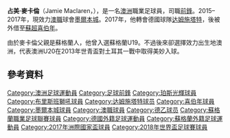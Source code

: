 {{noteTA
|1=zh-hk:占美
}}
{{Infobox football biography
| name        = 麥卡倫<br /> Jamie Maclaren
| fullname    = Jamie Maclaren
| image       = Jamie Maclaren Brisbane Liverpool July 2015.jpg
| caption     =
| birth_date  = {{birth date and age|1993|07|29|df=yes}}<ref name="Football Federation 澳洲">{{cite web|title=Players & Staff: Jamie Maclaren|url=http://www.football澳洲.com.au/perthglory/players/Jamie-Maclaren/4434|publisher=Football Federation 澳洲|accessdate=8 May 2014}}{{dead link|date=2017年11月 |bot=InternetArchiveBot |fix-attempted=yes }}</ref>
| birth_place =  [[澳洲|澳洲]][[墨尔本|墨尔本]]<ref name="Football Federation 澳洲" />
| height      = 178 cm<ref>{{Cite web |url=http://www.brisbaneroar.com.au/player/jamie-maclaren/1m6q68qwzzbhk1njm0u0jkts99 |title=Jamie Maclaren |website=Brisbane Roar FC Site |publisher=Football Federation Australia |access-date=9 January 2016 |deadurl=yes |archiveurl=https://web.archive.org/web/20160128034914/http://www.brisbaneroar.com.au/player/jamie-maclaren/1m6q68qwzzbhk1njm0u0jkts99 |archivedate=2016年1月28日 }}</ref>
| position    = [[中鋒|中鋒]]
| currentclub = [[墨爾本城|墨爾本城]]
| clubnumber  = 9
| youthyears1 = 2009–2013
| youthclubs1 = [[布力般流浪|布力般流浪]]
| years1 = 2013–2015 | caps1 = 38 | goals1 = 11 | clubs1 = {{ALeague PG}}
| years2 = 2014      | caps2 = 5  | goals2 = 11 | clubs2 = {{YLeague PG}}
| years3 = 2015–2017 | caps3 = 53 | goals3 = 40 | clubs3 = {{ALeague BR}}
| years4 = 2017–2017 | caps4 = 7 | goals4 = 0 | clubs4 = [[達斯泰特98體育會|达姆施塔特]]
| years5 = 2018–2018 | caps5 = 27 | goals5 = 9 | clubs5 = → [[喜伯年足球會|喜伯年]]
| years6 = 2019– | caps6 = 43 | goals6 = 40 | clubs6 = [[墨爾本城|墨爾本城]]
| nationalyears1= 2011      
| nationalteam1= 蘇格蘭U19
| nationalcaps1= 2  
| nationalgoals1= 0 
| nationalyears2= 2012–2013 
| nationalteam2= 澳洲U20
| nationalcaps2= 17 
| nationalgoals2= 9 
| nationalyears3= 2014–2016 
| nationalteam3= 澳洲U23
| nationalcaps3= 15  
| nationalgoals3= 9 
| nationalyears4= 2016–    
| nationalteam4=[[澳洲國家足球隊|澳洲]]
| nationalcaps4= 15
| nationalgoals4= 5 
| club-update    = 26 March 2021
| ntupdate       = 15 October 2019
}}
'''占美·麥卡倫'''（Jamie Maclaren，{{bd|1993年|7月29日}}），是一名[[澳洲|澳洲]]職業足球員，司職[[前鋒|前鋒]]。2015–2017年，現效力[[澳職|澳職]]球會[[墨爾本城|墨爾本城]]。2017年，他轉會德國球隊[[達斯泰特98體育會|达姆施塔特]]，後被外借至[[蘇超|蘇超]][[喜伯年足球會|喜伯年]]。

由於麥卡倫父親是蘇格蘭人，他曾入選蘇格蘭U19。不過後來卻選擇效力出生地澳洲，代表澳洲U20在2013年世青盃對土耳其一戰中取得美妙入球。

== 參考資料 ==
{{reflist}}

{{墨爾本城球員名單}}
{{2017年洲際國家盃澳洲參賽名單}}
{{2018年世界盃足球賽澳洲參賽名單}}

{{DEFAULTSORT:Maclaren, Jamie}}
[[Category:澳洲足球運動員|Category:澳洲足球運動員]]
[[Category:足球前鋒|Category:足球前鋒]]
[[Category:珀斯光輝球員|Category:珀斯光輝球員]]
[[Category:布里斯班獅吼球員|Category:布里斯班獅吼球員]]
[[Category:达姆施塔特球员|Category:达姆施塔特球员]]
[[Category:喜伯年球員|Category:喜伯年球員]]
[[Category:墨爾本城球員|Category:墨爾本城球員]]
[[Category:澳職球員|Category:澳職球員]]
[[Category:德乙球员|Category:德乙球员]]
[[Category:蘇格蘭職業足球聯賽球員|Category:蘇格蘭職業足球聯賽球員]]
[[Category:德國外籍足球運動員|Category:德國外籍足球運動員]]
[[Category:蘇格蘭外籍足球運動員|Category:蘇格蘭外籍足球運動員]]
[[Category:2017年洲際國家盃球員|Category:2017年洲際國家盃球員]]
[[Category:2018年世界盃足球賽球員|Category:2018年世界盃足球賽球員]]